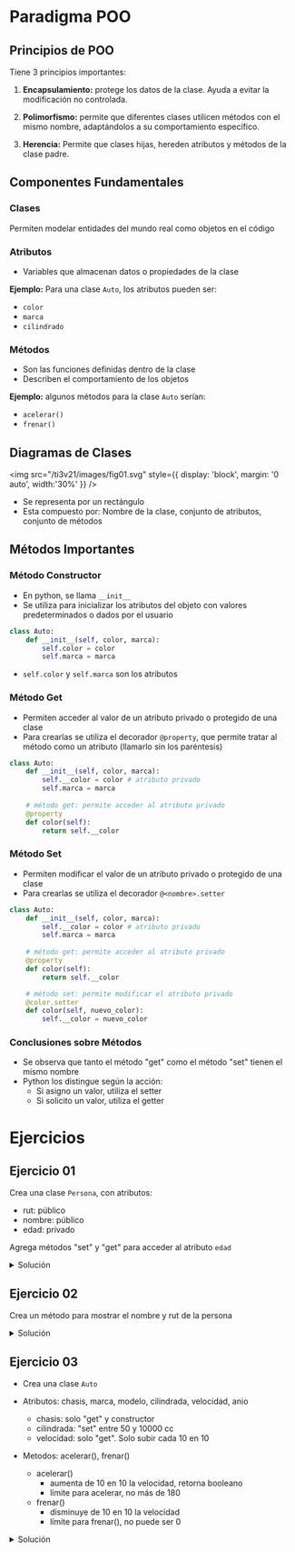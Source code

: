 # Paradigma POO

## Principios de POO
Tiene 3 principios importantes:

1. **Encapsulamiento:** protege los datos de la clase. Ayuda a evitar la modificación no controlada.

2. **Polimorfismo:** permite que diferentes clases utilicen métodos con el mismo nombre, adaptándolos a su comportamiento específico.

3. **Herencia:** Permite que clases hijas, hereden atributos y métodos de la clase padre.

## Componentes Fundamentales

### Clases
Permiten modelar entidades del mundo real como objetos en el código

### Atributos
- Variables que almacenan datos o propiedades de la clase

**Ejemplo:** Para una clase `Auto`, los atributos pueden ser:

- `color`
- `marca`
- `cilindrado`

### Métodos
- Son las funciones definidas dentro de la clase
- Describen el comportamiento de los objetos

**Ejemplo:** algunos métodos para la clase `Auto` serían:

- `acelerar()`
- `frenar()`

## Diagramas de Clases

<img 
    src="/ti3v21/images/fig01.svg"
    style={{ display: 'block', margin: '0 auto', width:'30%' }} 
/>
<br/>
- Se representa por un rectángulo
- Esta compuesto por: Nombre de la clase, conjunto de atributos, conjunto de métodos

## Métodos Importantes

### Método Constructor

- En python, se llama `__init__`
- Se utiliza para inicializar los atributos del objeto con valores predeterminados o dados por el usuario

```python
class Auto:
	def __init__(self, color, marca):
		self.color = color
		self.marca = marca
```

- `self.color` y `self.marca` son los atributos

### Método Get
- Permiten acceder al valor de un atributo privado o protegido de una clase
- Para crearlas se utiliza el decorador `@property`, que permite tratar al método como un atributo (llamarlo sin los paréntesis)

```python
class Auto:
	def __init__(self, color, marca):
		self.__color = color # atributo privado
		self.marca = marca
	
	# método get: permite acceder al atributo privado
	@property
	def color(self):
		return self.__color 
```

### Método Set
- Permiten modificar el valor de un atributo privado o protegido de una clase
- Para crearlas se utiliza el decorador `@<nombre>.setter`

```python
class Auto:
	def __init__(self, color, marca):
		self.__color = color # atributo privado
		self.marca = marca
	
	# método get: permite acceder al atributo privado
	@property
	def color(self):
		return self.__color 

	# método set: permite modificar el atributo privado
	@color.setter
	def color(self, nuevo_color):
		self.__color = nuevo_color
```

### Conclusiones sobre Métodos
- Se observa que tanto el método "get" como el método "set" tienen el mismo nombre
- Python los distingue según la acción:
	- Si asigno un valor, utiliza el setter
	- Si solicito un valor, utiliza el getter

# Ejercicios 

## Ejercicio 01
Crea una clase `Persona`, con atributos:

- rut: público
- nombre: público
- edad: privado

Agrega métodos "set" y "get" para acceder al atributo `edad`

<details>
	<summary style={{color:'red'}}>Solución</summary>

```python
class Persona:
    # clase constructor
    def __init__(self, rut, nombre, edad):
        self.rut = rut
        self.nombre = nombre
        self._edad = 0
        if edad > 0:
            self._edad = edad #Encapsulado (privado)
        else:
            raise ValueError("Error en la edad")

    # metodo get: permite obtener edad
    @property
    def edad(self): #getter
        return self._edad

    # metodo set: permite modificar edad
    @edad.setter
    def edad(self, nuevaEdad): #setter
        if nuevaEdad > 0 and nuevaEdad < 150:
            self._edad = nuevaEdad
        else:
            print("¡¡¡...Edad inválida...!!!")

# instanciar objetos
per1 = Persona("1-9","Juan",-10)
per2 = Persona("2-7","Maria", 46)

# modificar atributos
per1.edad = -10
print(per1.edad)
print(per2.edad)
```
</details>


## Ejercicio 02
Crea un método para mostrar el nombre y rut de la persona

<details>
	<summary style={{color:'red'}}>Solución</summary>

```python
class Persona:
    def __init__(self, rut, nombre, edad):
        self.rut = rut
        self.nombre = nombre
        self._edad = 0
        if edad > 0:
            self._edad = edad #Encapsulado
        else:
            raise ValueError("Error en la edad")

    @property
    def edad(self): #Getter
        return self._edad

    @edad.setter
    def edad(self, nuevaEdad):
        if nuevaEdad > 0 and nuevaEdad < 150:
            self._edad = nuevaEdad
        else:
            print("¡¡¡...Edad inválida...!!!")

    # método solicitado
    def mostrarDatos(self):
        datos = self.rut + "," + self.nombre + "," + str(self._edad)
        return datos

per1 = Persona("1-9", "Juan", 10)
per2 = Persona("2-7", "Maria", 46)

print(per1.mostrarDatos())
```
</details>


## Ejercicio 03
- Crea una clase `Auto`
- Atributos: chasis, marca, modelo, cilindrada, velocidad, anio
	- chasis: solo "get" y constructor
	- cilindrada: "set" entre 50 y 10000 cc
	- velocidad: solo "get". Solo subir cada 10 en 10

- Metodos: acelerar(), frenar()
	- acelerar()
		- aumenta de 10 en 10 la velocidad, retorna booleano
		- límite para acelerar, no más de 180
	- frenar()
		- disminuye de 10 en 10 la velocidad
		- límite para frenar(), no puede ser 0

<details>
	<summary style={{color:'red'}}>Solución</summary>

```python
class Auto:
    def __init__(self, chasis, marca, modelo, cilindrada, velocidad, anio):
        self._chasis = chasis
        self.marca = marca
        self.modelo = modelo
        self.cilindrada = cilindrada
        self._velocidad = velocidad
        self.anio = anio

    @property
    def chasis(self):
        return self._chasis
    
    @property
    def cilindrada(self):
        return self._cilindrada
    
    @cilindrada.setter
    def cilindrada(self, nuevo_valor):
        if nuevo_valor >=50 and nuevo_valor <= 10000:
            self._cilindrada = nuevo_valor
        else:
            raise ValueError("Error. Valor fuera del rango 50-10000 cc")

    @property
    def velocidad(self):
        return self._velocidad
    
    def acelerar(self):
        if (self._velocidad + 10) <= 180:
            self._velocidad += 10
            return True
        else:
            return False
    
    def frenar(self):
        if (self._velocidad - 10) >= 0:
            self._velocidad -= 10
            return True
        else:
            return False
        
auto1 = Auto("XYZ123456", "Toyota", "Corolla", 1600, 0, 2020)

print("\nAtributos:")
print(f"Chasis: {auto1.chasis}")
print(f"Marca: {auto1.marca}")
print(f"Modelo: {auto1.modelo}")
print(f"Cilindrada: {auto1.cilindrada}")
print(f"Velocidad: {auto1.velocidad}")
print(f"Año: {auto1.anio}")

while auto1.acelerar():
    print(f"Acelerar: velocidad = {auto1.velocidad}")

while auto1.frenar():
    print(f"Frenar: velocidad = {auto1.velocidad}")
```
</details>